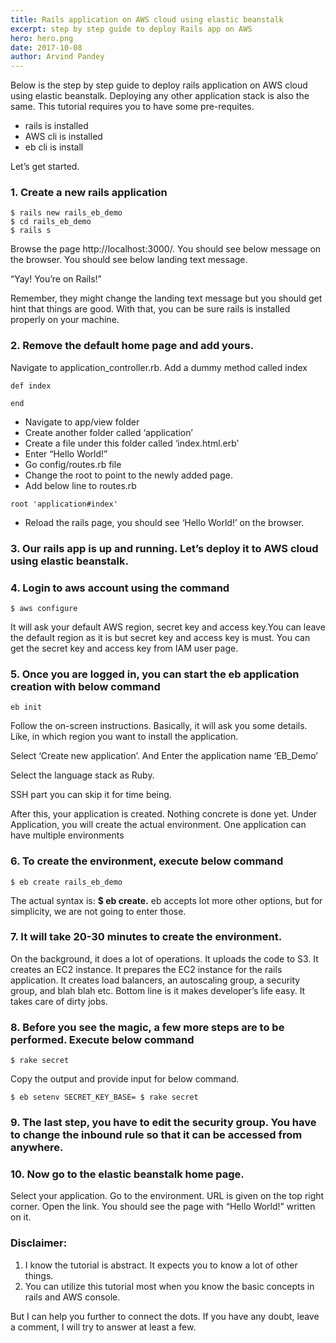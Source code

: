 ```yaml
---
title: Rails application on AWS cloud using elastic beanstalk
excerpt: step by step guide to deploy Rails app on AWS
hero: hero.png
date: 2017-10-08
author: Arvind Pandey
---
```


Below is the step by step guide to deploy rails application on AWS cloud using elastic beanstalk. Deploying any other application stack is also the same. This tutorial requires you to have some pre-requites.

* rails is installed
* AWS cli is installed
* eb cli is install

Let’s get started.

### 1. Create a new rails application

```
$ rails new rails_eb_demo
$ cd rails_eb_demo
$ rails s
```

Browse the page http://localhost:3000/. You should see below message on the browser. You should see below landing text message.

“Yay! You’re on Rails!”

Remember, they might change the landing text message but you should get hint that things are good.
With that, you can be sure rails is installed properly on your machine.

### 2. Remove the default home page and add yours.

Navigate to application_controller.rb. Add a dummy method called index

```
def index

end
```

* Navigate to app/view folder
* Create another folder called ‘application’
* Create a file under this folder called ‘index.html.erb’
* Enter “Hello World!”
* Go config/routes.rb file
* Change the root to point to the newly added page.
* Add below line to routes.rb

```
root 'application#index'
```
* Reload the rails page, you should see ‘Hello World!’ on the browser.

### 3. Our rails app is up and running. Let’s deploy it to AWS cloud using elastic beanstalk.

### 4. Login to aws account using the command

```
$ aws configure
```
It will ask your default AWS region, secret key and access key.You can leave the default region as it is but secret key and access key is must. You can get the secret key and access key from IAM user page.

### 5. Once you are logged in, you can start the eb application creation with below command

```
eb init
```

Follow the on-screen instructions. Basically, it will ask you some details. Like, in which region you want to install the application.

Select ‘Create new application’. And Enter the application name ‘EB_Demo’

Select the language stack as Ruby.

SSH part you can skip it for time being.

After this, your application is created. Nothing concrete is done yet. Under Application, you will create the actual environment. One application can have multiple environments

### 6. To create the environment, execute below command

```
$ eb create rails_eb_demo
```

The actual syntax is: **$ eb create.** eb accepts lot more other options, but for simplicity, we are not going to enter those.

### 7. It will take 20-30 minutes to create the environment.

On the background, it does a lot of operations. It uploads the code to S3. It creates an EC2 instance. It prepares the EC2 instance for the rails application. It creates load balancers, an autoscaling group, a security group, and blah blah etc. Bottom line is it makes developer’s life easy. It takes care of dirty jobs.

### 8. Before you see the magic, a few more steps are to be performed. Execute below command

```
$ rake secret
```

Copy the output and provide input for below command.

```
$ eb setenv SECRET_KEY_BASE= $ rake secret
```

### 9. The last step, you have to edit the security group. You have to change the inbound rule so that it can be accessed from anywhere.

### 10. Now go to the elastic beanstalk home page.

Select your application. Go to the environment. URL is given on the top right corner. Open the link. You should see the page with “Hello World!” written on it.

### Disclaimer:

1. I know the tutorial is abstract. It expects you to know a lot of other things.
2. You can utilize this tutorial most when you know the basic concepts in rails and AWS console.

But I can help you further to connect the dots. If you have any doubt, leave a comment, I will try to answer at least a few.

